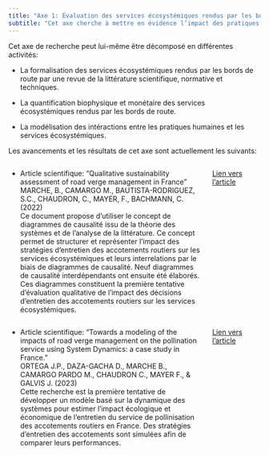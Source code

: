 ```yaml
---
title: "Axe 1: Évaluation des services écosystémiques rendus par les bords de route"
subtitle: "Cet axe cherche à mettre en évidence l’impact des pratiques d’entretien sur les services écosystémiques rendus par les bords de route à travers une modélisation des relations de causes à effet entre pratiques humaines et services écosystémiques."
---
```


Cet axe de recherche peut lui-même être décomposé en différentes activités:

- La formalisation des services écosystémiques rendus par les bords de route par une revue de la littérature scientifique, normative et techniques.

- La quantification biophysique et monétaire des services écosystémiques rendus par les bords de route.

- La modélisation des intéractions entre les pratiques humaines et les services écosystémiques.

Les avancements et les résultats de cet axe sont actuellement les suivants:

:::: {.columns .column-page-inset}
::: {.column width="80%"}
- Article scientifique: "Qualitative sustainability assessment of road verge management in France" <br>
MARCHE, B., CAMARGO M., BAUTISTA-RODRIGUEZ, S.C., CHAUDRON, C., MAYER, F., BACHMANN, C. (2022) <br>
Ce document propose d'utiliser le concept de diagrammes de causalité issu de la théorie des systèmes et de l'analyse de la littérature. Ce concept permet de structurer et représenter l'impact des stratégies d'entretien des accotements routiers sur les services écosystémiques et leurs interrelations par le biais de diagrammes de causalité. Neuf diagrammes de causalité interdépendants ont ensuite été élaborés. Ces diagrammes constituent la première tentative d'évaluation qualitative de l'impact des décisions d'entretien des accotements routiers sur les services écosystémiques.
:::
::: {.column width="20%"}
[Lien vers l'article](https://doi.org/10.1016/j.eiar.2022.106911){target="_blank"}
:::
::::

:::: {.columns .column-page-inset}
::: {.column width="80%"}
- Article scientifique: "Towards a modeling of the impacts of road verge management on the pollination service using System Dynamics: a case study in France." <br>
ORTEGA J.P., DAZA-GACHA D., MARCHE B., CAMARGO PARDO M., CHAUDRON C., MAYER F., & GALVIS J. (2023) <br>
Cette recherche est la première tentative de développer un modèle basé sur la dynamique des systèmes pour estimer l'impact écologique et économique de l'entretien du service de pollinisation des accotements routiers en France. Des stratégies d'entretien des accotements sont simulées afin de comparer leurs performances.
:::
::: {.column width="20%"}
[Lien vers l'article](https://doi.org/10.4236/am.2023.145022){target="_blank"}
:::
::::


